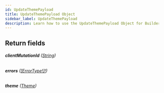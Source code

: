 ```yaml
---
id: UpdateThemePayload
title: UpdateThemePayload Object
sidebar_label: UpdateThemePayload
description: Learn how to use the UpdateThemePayload Object for Builder's API.
---
```


## Return fields

###### <b>clientMutationId</b> ([String](/docs/composer/builder/api/schema/scalar/String.mdx))

###### <b>errors</b> ([[ErrorType!]!](/docs/composer/builder/api/schema/object/ErrorType.mdx))

###### <b>theme</b> ([Theme](/docs/composer/builder/api/schema/object/Theme.mdx))
